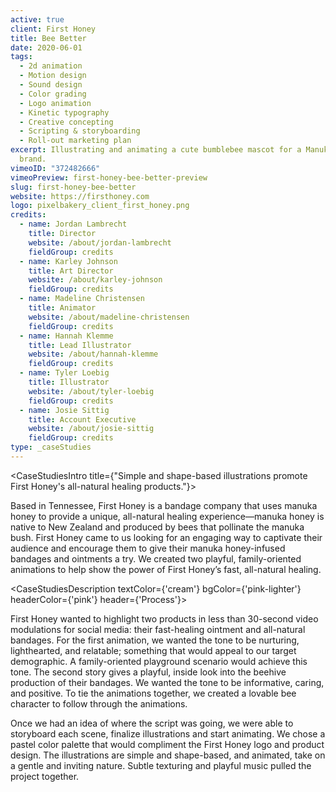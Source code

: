 ```yaml
---
active: true
client: First Honey
title: Bee Better
date: 2020-06-01
tags:
  - 2d animation
  - Motion design
  - Sound design
  - Color grading
  - Logo animation
  - Kinetic typography
  - Creative concepting
  - Scripting & storyboarding
  - Roll-out marketing plan
excerpt: Illustrating and animating a cute bumblebee mascot for a Manuka Honey CPG
  brand.
vimeoID: "372482666"
vimeoPreview: first-honey-bee-better-preview
slug: first-honey-bee-better
website: https://firsthoney.com
logo: pixelbakery_client_first_honey.png
credits:
  - name: Jordan Lambrecht
    title: Director
    website: /about/jordan-lambrecht
    fieldGroup: credits
  - name: Karley Johnson
    title: Art Director
    website: /about/karley-johnson
    fieldGroup: credits
  - name: Madeline Christensen
    title: Animator
    website: /about/madeline-christensen
    fieldGroup: credits
  - name: Hannah Klemme
    title: Lead Illustrator
    website: /about/hannah-klemme
    fieldGroup: credits
  - name: Tyler Loebig
    title: Illustrator
    website: /about/tyler-loebig
    fieldGroup: credits
  - name: Josie Sittig
    title: Account Executive
    website: /about/josie-sittig
    fieldGroup: credits
type: _caseStudies
---
```


<CaseStudiesIntro title={"Simple and shape-based illustrations promote First Honey's all-natural healing products."}>

Based in Tennessee, First Honey is a bandage company that uses manuka honey to provide a unique, all-natural healing experience—manuka honey is native to New Zealand and produced by bees that pollinate the manuka bush. First Honey came to us looking for an engaging way to captivate their audience and encourage them to give their manuka honey-infused bandages and ointments a try. We created two playful, family-oriented animations to help show the power of First Honey’s fast, all-natural healing.

</CaseStudiesIntro>

<CaseStudiesDescription textColor={'cream'} bgColor={'pink-lighter'} headerColor={'pink'} header={'Process'}>

First Honey wanted to highlight two products in less than 30-second video modulations for social media: their fast-healing ointment and all-natural bandages. For the first animation, we wanted the tone to be nurturing, lighthearted, and relatable; something that would appeal to our target demographic. A family-oriented playground scenario would achieve this tone. The second story gives a playful, inside look into the beehive production of their bandages. We wanted the tone to be informative, caring, and positive. To tie the animations together, we created a lovable bee character to follow through the animations.

Once we had an idea of where the script was going, we were able to storyboard each scene, finalize illustrations and start animating. We chose a pastel color palette that would compliment the First Honey logo and product design. The illustrations are simple and shape-based, and animated, take on a gentle and inviting nature. Subtle texturing and playful music pulled the project together.

</CaseStudiesDescription>
